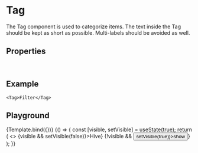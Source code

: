
# Tag

<Meta title="Components/Tag" component={Tag} />


The Tag component is used to categorize items. The text inside the Tag should be kept as short as possible. Multi-labels
should be avoided as well.

## Properties

<ArgsTable of={Tag} />
<br />
<StyledSystemLinks component="Tag" supportedProps={['margin']} />

## Example

<DismissibleTag />

```
<Tag>Filter</Tag>
```

## Playground

<Canvas>
    <Story
        name="Basic"
        args={{
            dismissible: false,
            children: 'Taxi'
        }}
    >
        {Template.bind({})}
    </Story>
    <Story name="Dismissable">
        {() => {
            const [visible, setVisible] = useState(true);
            return (
                <>
                    {visible && <Tag onDismiss={() => setVisible(false)}>Hive</Tag>}
                    {!visible && <button onClick={() => setVisible(true)}>show</button>}
                </>
            );
        }}
    </Story>
</Canvas>
